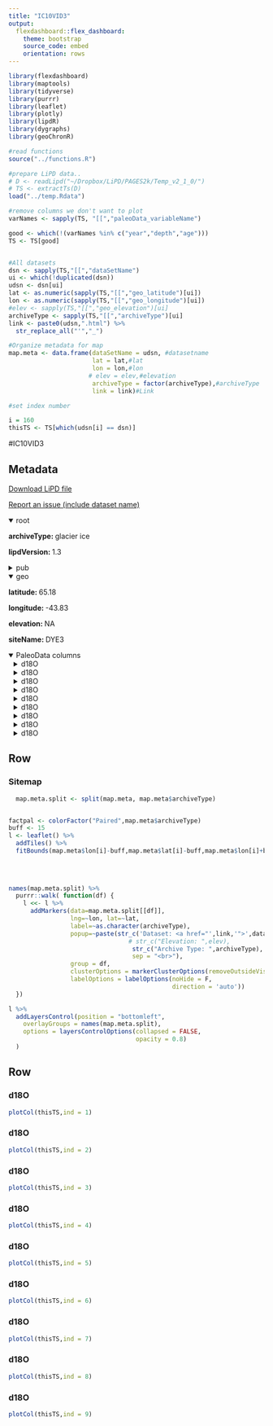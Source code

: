 ```yaml
---
title: "IC10VID3"
output: 
  flexdashboard::flex_dashboard:
    theme: bootstrap
    source_code: embed
    orientation: rows
---
```


```r
library(flexdashboard)
library(maptools)
library(tidyverse)
library(purrr)
library(leaflet)
library(plotly)
library(lipdR)
library(dygraphs)
library(geoChronR)

#read functions
source("../functions.R")

#prepare LiPD data..
# D <- readLipd("~/Dropbox/LiPD/PAGES2k/Temp_v2_1_0/")
# TS <- extractTs(D)
load("../temp.Rdata")

#remove columns we don't want to plot
varNames <- sapply(TS, "[[","paleoData_variableName")

good <- which(!(varNames %in% c("year","depth","age")))
TS <- TS[good]


#All datasets
dsn <- sapply(TS,"[[","dataSetName")
ui <- which(!duplicated(dsn))
udsn <- dsn[ui]
lat <- as.numeric(sapply(TS,"[[","geo_latitude")[ui])
lon <- as.numeric(sapply(TS,"[[","geo_longitude")[ui])
#elev <- sapply(TS,"[[","geo_elevation")[ui]
archiveType <- sapply(TS,"[[","archiveType")[ui]
link <- paste0(udsn,".html") %>% 
  str_replace_all("'","_")

#Organize metadata for map
map.meta <- data.frame(dataSetName = udsn, #datasetname
                       lat = lat,#lat
                       lon = lon,#lon
                      # elev = elev,#elevation
                       archiveType = factor(archiveType),#archiveType
                       link = link)#Link

#set index number

i = 160
thisTS <- TS[which(udsn[i] == dsn)]
```
#IC10VID3

Metadata {.sidebar}
-------------------------------------
[Download LiPD file](IC10VID3.lpd)
            

[Report an issue (include dataset name)](https://github.com/nickmckay/LiPDverse/issues)

<details open style="margin-left: 0px">
<summary>root</summary>
<p style="margin-left: 0px"><strong>archiveType: </strong>glacier ice
<p style="margin-left: 0px"><strong>lipdVersion: </strong>1.3
</details>
<details>
<summary>pub</summary>
<details style="margin-left: 10px">
<summary>pub1</summary>
<p style="margin-left: 10px"><strong>author: </strong>Vinther
<p style="margin-left: 10px"><strong>pubYear: </strong>2010
<p style="margin-left: 10px"><strong>DOI: </strong>10.1016/j.quascirev.2009.11.002
</details>
</details>
<details open style="margin-left: 0px">
<summary>geo</summary>
<p style="margin-left: 0px"><strong>latitude: </strong>65.18
<p style="margin-left: 0px"><strong>longitude: </strong>-43.83
<p style="margin-left: 0px"><strong>elevation: </strong>NA
<p style="margin-left: 0px"><strong>siteName: </strong>DYE3
</details>
<details open>
<summary>PaleoData columns</summary>
<details style="margin-left: 10px">
<summary>d18O</summary>
<p style="margin-left: 10px"><strong>TSid: </strong>IC10VID302A
<p style="margin-left: 10px"><strong>variableName: </strong>d18O
<p style="margin-left: 10px"><strong>units: </strong>permil
<p style="margin-left: 10px"><strong>description: </strong>d18O of glacier ice
</details>
<details style="margin-left: 10px">
<summary>d18O</summary>
<p style="margin-left: 10px"><strong>TSid: </strong>IC10VID302B
<p style="margin-left: 10px"><strong>variableName: </strong>d18O
<p style="margin-left: 10px"><strong>units: </strong>permil
<p style="margin-left: 10px"><strong>description: </strong>d18O of glacier ice
</details>
<details style="margin-left: 10px">
<summary>d18O</summary>
<p style="margin-left: 10px"><strong>TSid: </strong>IC10VID303A
<p style="margin-left: 10px"><strong>variableName: </strong>d18O
<p style="margin-left: 10px"><strong>units: </strong>permil
<p style="margin-left: 10px"><strong>description: </strong>d18O of glacier ice
</details>
<details style="margin-left: 10px">
<summary>d18O</summary>
<p style="margin-left: 10px"><strong>TSid: </strong>IC10VID303B
<p style="margin-left: 10px"><strong>variableName: </strong>d18O
<p style="margin-left: 10px"><strong>units: </strong>permil
<p style="margin-left: 10px"><strong>description: </strong>d18O of glacier ice
</details>
<details style="margin-left: 10px">
<summary>d18O</summary>
<p style="margin-left: 10px"><strong>TSid: </strong>IC10VID304A
<p style="margin-left: 10px"><strong>variableName: </strong>d18O
<p style="margin-left: 10px"><strong>units: </strong>permil
<p style="margin-left: 10px"><strong>description: </strong>d18O of glacier ice
</details>
<details style="margin-left: 10px">
<summary>d18O</summary>
<p style="margin-left: 10px"><strong>TSid: </strong>IC10VID304B
<p style="margin-left: 10px"><strong>variableName: </strong>d18O
<p style="margin-left: 10px"><strong>units: </strong>permil
<p style="margin-left: 10px"><strong>description: </strong>d18O of glacier ice
</details>
<details style="margin-left: 10px">
<summary>d18O</summary>
<p style="margin-left: 10px"><strong>TSid: </strong>IC10VID305A
<p style="margin-left: 10px"><strong>variableName: </strong>d18O
<p style="margin-left: 10px"><strong>units: </strong>permil
<p style="margin-left: 10px"><strong>description: </strong>d18O of glacier ice
</details>
<details style="margin-left: 10px">
<summary>d18O</summary>
<p style="margin-left: 10px"><strong>TSid: </strong>IC10VID305B
<p style="margin-left: 10px"><strong>variableName: </strong>d18O
<p style="margin-left: 10px"><strong>units: </strong>permil
<p style="margin-left: 10px"><strong>description: </strong>d18O of glacier ice
</details>
<details style="margin-left: 10px">
<summary>d18O</summary>
<p style="margin-left: 10px"><strong>TSid: </strong>IC10VID302A
<p style="margin-left: 10px"><strong>variableName: </strong>d18O
<p style="margin-left: 10px"><strong>units: </strong>permil
<p style="margin-left: 10px"><strong>description: </strong>d18O of glacier ice
</details>

Row
-----------------------------------------------------------------------

### Sitemap

```r
  map.meta.split <- split(map.meta, map.meta$archiveType)


factpal <- colorFactor("Paired",map.meta$archiveType)
buff <- 15
l <- leaflet() %>% 
  addTiles() %>% 
  fitBounds(map.meta$lon[i]-buff,map.meta$lat[i]-buff,map.meta$lon[i]+buff,map.meta$lat[i]+buff)
  

  
  
names(map.meta.split) %>%
  purrr::walk( function(df) {
    l <<- l %>%
      addMarkers(data=map.meta.split[[df]],
                 lng=~lon, lat=~lat,
                 label=~as.character(archiveType),
                 popup=~paste(str_c('Dataset: <a href="',link,'">',dataSetName,'</a>'),
                                 # str_c("Elevation: ",elev),
                                  str_c("Archive Type: ",archiveType),
                                  sep = "<br>"),
                 group = df,
                 clusterOptions = markerClusterOptions(removeOutsideVisibleBounds = F),
                 labelOptions = labelOptions(noHide = F,
                                             direction = 'auto'))
  })

l %>%
  addLayersControl(position = "bottomleft",
    overlayGroups = names(map.meta.split),
    options = layersControlOptions(collapsed = FALSE,
                                   opacity = 0.8)
  )
```

Row {.tabset .tabset-fade}
-----------------------------------------------------------------------

### d18O
```r
plotCol(thisTS,ind = 1)
```

### d18O
```r
plotCol(thisTS,ind = 2)
```

### d18O
```r
plotCol(thisTS,ind = 3)
```

### d18O
```r
plotCol(thisTS,ind = 4)
```

### d18O
```r
plotCol(thisTS,ind = 5)
```

### d18O
```r
plotCol(thisTS,ind = 6)
```

### d18O
```r
plotCol(thisTS,ind = 7)
```

### d18O
```r
plotCol(thisTS,ind = 8)
```

### d18O
```r
plotCol(thisTS,ind = 9)
```
